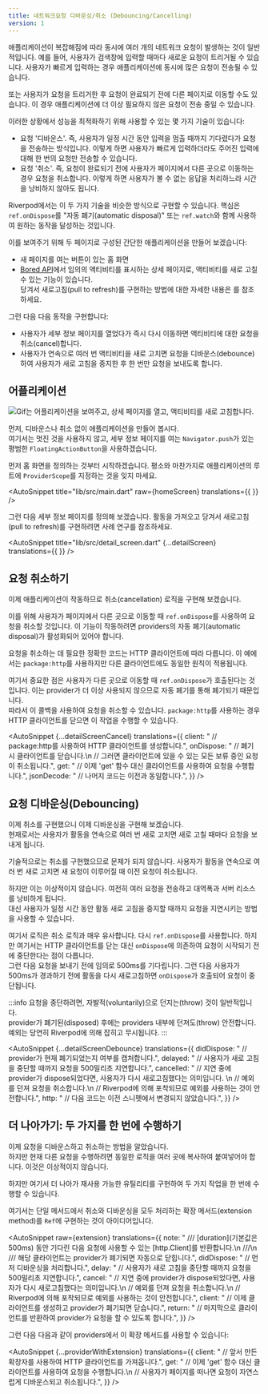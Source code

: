 ```yaml
---
title: 네트워크요청 디바운싱/취소 (Debouncing/Cancelling)
version: 1
---
```



애플리케이션이 복잡해짐에 따라 동시에 여러 개의 네트워크 요청이 발생하는 것이 일반적입니다. 
예를 들어, 사용자가 검색창에 입력할 때마다 새로운 요청이 트리거될 수 있습니다. 
사용자가 빠르게 입력하는 경우 애플리케이션에 동시에 많은 요청이 전송될 수 있습니다.

또는 사용자가 요청을 트리거한 후 요청이 완료되기 전에 다른 페이지로 이동할 수도 있습니다. 
이 경우 애플리케이션에 더 이상 필요하지 않은 요청이 전송 중일 수 있습니다.

이러한 상황에서 성능을 최적화하기 위해 사용할 수 있는 몇 가지 기술이 있습니다:

- 요청 '디바운스'. 
  즉, 사용자가 일정 시간 동안 입력을 멈출 때까지 기다렸다가 요청을 전송하는 방식입니다. 
  이렇게 하면 사용자가 빠르게 입력하더라도 주어진 입력에 대해 한 번의 요청만 전송할 수 있습니다.
- 요청 '취소'. 
  즉, 요청이 완료되기 전에 사용자가 페이지에서 다른 곳으로 이동하는 경우 요청을 취소합니다. 
  이렇게 하면 사용자가 볼 수 없는 응답을 처리하느라 시간을 낭비하지 않아도 됩니다.

Riverpod에서는 이 두 가지 기술을 비슷한 방식으로 구현할 수 있습니다.
핵심은 `ref.onDispose`를 "자동 폐기(automatic disposal)" 또는 `ref.watch`와 함께 사용하여 원하는 동작을 달성하는 것입니다.

이를 보여주기 위해 두 페이지로 구성된 간단한 애플리케이션을 만들어 보겠습니다:

- 새 페이지를 여는 버튼이 있는 홈 화면
- [Bored API](https://www.boredapi.com/)에서 임의의 액티비티를 표시하는 상세 페이지로, 액티비티를 새로 고칠 수 있는 기능이 있습니다.  
  당겨서 새로고침(pull to refresh)를 구현하는 방법에 대한 자세한 내용은 <Link documentID="case_studies/pull_to_refresh" />를 참조하세요.

그런 다음 다음 동작을 구현합니다:

- 사용자가 세부 정보 페이지를 열었다가 즉시 다시 이동하면 액티비티에 대한 요청을 취소(cancel)합니다.
- 사용자가 연속으로 여러 번 액티비티을 새로 고치면 요청을 디바운스(debounce)하여 사용자가 새로 고침을 중지한 후 한 번만 요청을 보내도록 합니다.

## 어플리케이션

<img
  src="/img/case_studies/cancel/app.gif"
  alt="Gif는 어플리케이션을 보여주고, 상세 페이지를 열고, 액티비티를 새로 고침합니다."
/>

먼저, 디바운스나 취소 없이 애플리케이션을 만들어 봅시다.  
여기서는 멋진 것을 사용하지 않고, 세부 정보 페이지를 여는 `Navigator.push`가 있는 평범한 `FloatingActionButton`을 사용하겠습니다.

먼저 홈 화면을 정의하는 것부터 시작하겠습니다. 
평소와 마찬가지로 애플리케이션의 루트에 `ProviderScope`를 지정하는 것을 잊지 마세요.

<AutoSnippet title="lib/src/main.dart" 
  raw={homeScreen} 
  translations={{
  }}
/>

그런 다음 세부 정보 페이지를 정의해 보겠습니다. 
활동을 가져오고 당겨서 새로고침(pull to refresh)를 구현하려면 <Link documentID="case_studies/pull_to_refresh" /> 사례 연구를 참조하세요.

<AutoSnippet title="lib/src/detail_screen.dart" 
  {...detailScreen} 
  translations={{
  }}
/>

## 요청 취소하기

이제 애플리케이션이 작동하므로 취소(cancellation) 로직을 구현해 보겠습니다.

이를 위해 사용자가 페이지에서 다른 곳으로 이동할 때 `ref.onDispose`를 사용하여 요청을 취소할 것입니다. 
이 기능이 작동하려면 providers의 자동 폐기(automatic disposal)가 활성화되어 있어야 합니다.

요청을 취소하는 데 필요한 정확한 코드는 HTTP 클라이언트에 따라 다릅니다.
이 예에서는 `package:http`를 사용하지만 다른 클라이언트에도 동일한 원칙이 적용됩니다.

여기서 중요한 점은 사용자가 다른 곳으로 이동할 때 `ref.onDispose`가 호출된다는 것입니다.
이는 provider가 더 이상 사용되지 않으므로 자동 폐기를 통해 폐기되기 때문입니다.  
따라서 이 콜백을 사용하여 요청을 취소할 수 있습니다. 
`package:http`를 사용하는 경우 HTTP 클라이언트를 닫으면 이 작업을 수행할 수 있습니다.

<AutoSnippet 
  {...detailScreenCancel} 
  translations={{
    client: "  // package:http를 사용하여 HTTP 클라이언트를 생성합니다.",
    onDispose: "  // 폐기 시 클라이언트를 닫습니다.\n  // 그러면 클라이언트에 있을 수 있는 모든 보류 중인 요청이 취소됩니다.",
    get: "  // 이제 'get' 함수 대신 클라이언트를 사용하여 요청을 수행합니다.",
    jsonDecode: "  // 나머지 코드는 이전과 동일합니다.",
  }}
/>

## 요청 디바운싱(Debouncing)

이제 취소를 구현했으니 이제 디바운싱을 구현해 보겠습니다.  
현재로서는 사용자가 활동을 연속으로 여러 번 새로 고치면 새로 고칠 때마다 요청을 보내게 됩니다.

기술적으로는 취소를 구현했으므로 문제가 되지 않습니다. 
사용자가 활동을 연속으로 여러 번 새로 고치면 새 요청이 이루어질 때 이전 요청이 취소됩니다.

하지만 이는 이상적이지 않습니다. 여전히 여러 요청을 전송하고 대역폭과 서버 리소스를 낭비하게 됩니다.  
대신 사용자가 일정 시간 동안 활동 새로 고침을 중지할 때까지 요청을 지연시키는 방법을 사용할 수 있습니다.

여기서 로직은 취소 로직과 매우 유사합니다. 다시 `ref.onDispose`를 사용합니다. 
하지만 여기서는 HTTP 클라이언트를 닫는 대신 `onDispose`에 의존하여 요청이 시작되기 전에 중단한다는 점이 다릅니다.  
그런 다음 요청을 보내기 전에 임의로 500ms를 기다립니다.
그런 다음 사용자가 500ms가 경과하기 전에 활동을 다시 새로고침하면 `onDispose`가 호출되어 요청이 중단됩니다.

:::info
요청을 중단하려면, 자발적(voluntarily)으로 던지는(throw) 것이 일반적입니다.  
provider가 폐기된(disposed) 후에는 providers 내부에 던져도(throw) 안전합니다.
예외는 당연히 Riverpod에 의해 잡히고 무시됩니다.
:::

<AutoSnippet 
  {...detailScreenDebounce} 
  translations={{
    didDispose: "  // provider가 현재 폐기되었는지 여부를 캡처합니다.",
    delayed: "  // 사용자가 새로 고침을 중단할 때까지 요청을 500밀리초 지연합니다.",
    cancelled: "  // 지연 중에 provider가 dispose되었다면, 사용자가 다시 새로고침했다는 의미입니다. \n  // 예외를 던져 요청을 취소합니다.\n  // Riverpod에 의해 포착되므로 예외를 사용하는 것이 안전합니다.",
    http: "  // 다음 코드는 이전 스니펫에서 변경되지 않았습니다.",
  }}
/>

## 더 나아가기: 두 가지를 한 번에 수행하기

이제 요청을 디바운스하고 취소하는 방법을 알았습니다.  
하지만 현재 다른 요청을 수행하려면 동일한 로직을 여러 곳에 복사하여 붙여넣어야 합니다. 이것은 이상적이지 않습니다.

하지만 여기서 더 나아가 재사용 가능한 유틸리티를 구현하여 두 가지 작업을 한 번에 수행할 수 있습니다.

여기서는 단일 메서드에서 취소와 디바운싱을 모두 처리하는 확장 메서드(extension method)를 `Ref`에 구현하는 것이 아이디어입니다.

<AutoSnippet 
  raw={extension} 
  translations={{
    note: "  /// [duration](기본값은 500ms) 동안 기다린 다음 요청에 사용할 수 있는 [http.Client]를 반환합니다.\n  ///\n  /// 해당 클라이언트는 provider가 폐기되면 자동으로 닫힙니다.",
    didDispose: "    // 먼저 디바운싱을 처리합니다.",
    delay: "    // 사용자가 새로 고침을 중단할 때까지 요청을 500밀리초 지연합니다.",
    cancel: "    // 지연 중에 provider가 dispose되었다면, 사용자가 다시 새로고침했다는 의미입니다.\n    // 예외를 던져 요청을 취소합니다.\n    // Riverpod에 의해 포착되므로 예외를 사용하는 것이 안전합니다.",
    client: "    // 이제 클라이언트를 생성하고 provider가 폐기되면 닫습니다.",
    return: "    // 마지막으로 클라이언트를 반환하여 provider가 요청을 할 수 있도록 합니다.",
  }}
/>

그런 다음 다음과 같이 providers에서 이 확장 메서드를 사용할 수 있습니다:

<AutoSnippet 
  {...providerWithExtension} 
  translations={{
    client: "  // 앞서 만든 확장자를 사용하여 HTTP 클라이언트를 가져옵니다.",
    get: "  // 이제 'get' 함수 대신 클라이언트를 사용하여 요청을 수행합니다.\n  // 사용자가 페이지를 떠나면 요청이 자연스럽게 디바운스되고 취소됩니다.",
  }}
/>
